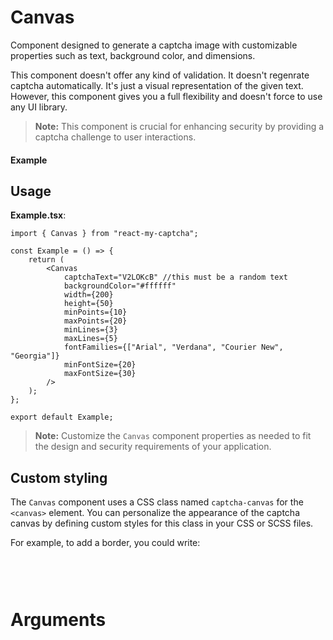 
<Meta of={CanvasStories} />

# Canvas

Component designed to generate a captcha image with customizable properties such as text, background color, and dimensions.

This component doesn't offer any kind of validation. It doesn't regenrate captcha automatically. It's just a visual representation of the given text. However, this component gives you a full flexibility and doesn't force to use any UI library.

> **Note:** This component is crucial for enhancing security by providing a captcha challenge to user interactions.

#### Example

<Canvas of={CanvasStories.Default} />

## Usage

**Example.tsx**:

```tsx
import { Canvas } from "react-my-captcha";

const Example = () => {
    return (
        <Canvas
            captchaText="V2LOKcB" //this must be a random text
            backgroundColor="#ffffff"
            width={200}
            height={50}
            minPoints={10}
            maxPoints={20}
            minLines={3}
            maxLines={5}
            fontFamilies={["Arial", "Verdana", "Courier New", "Georgia"]}
            minFontSize={20}
            maxFontSize={30}
        />
    );
};

export default Example;
```

> **Note:** Customize the `Canvas` component properties as needed to fit the design and security requirements of your application.

## Custom styling

The `Canvas` component uses a CSS class named `captcha-canvas` for the `<canvas>` element. You can personalize the appearance of the captcha canvas by defining custom styles for this class in your CSS or SCSS files.

For example, to add a border, you could write:

```css
.captcha-canvas {
    border: 2px solid #000;
}
```

# Arguments

<ArgTypes of={CanvasStories.Default} />
